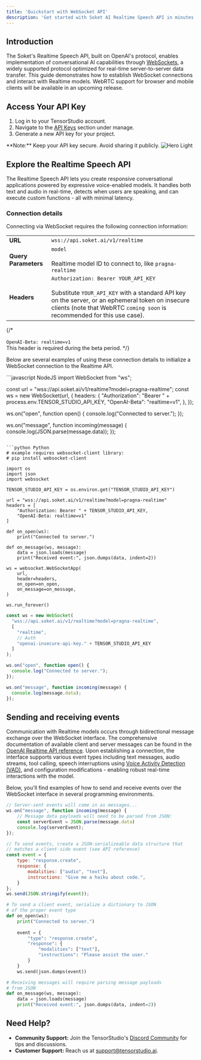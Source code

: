 ```yaml
---
title: 'Quickstart with WebSocket API'
description: 'Get started with Soket AI Realtime Speech API in minutes'
---
```


## Introduction

The Soket's Realtime Speech API, built on OpenAI's protocol, enables implementation of conversational AI capabilities through [WebSockets](https://developer.mozilla.org/en-US/docs/Web/API/WebSockets_API), a widely supported protocol optimized for real-time server-to-server data transfer. This guide demonstrates how to establish WebSocket connections and interact with Realtime models. WebRTC support for browser and mobile clients will be available in an upcoming release.

## Access Your API Key

1. Log in to your TensorStudio account.
2. Navigate to the [API Keys](https://app.tensorstudio.ai/studio/api-keys) section under manage.
3. Generate a new API key for your project.
<Info>
  **Note:** Keep your API key secure. Avoid sharing it publicly.
</Info>

<Frame>
<img
  className="block"
  style={{ borderRadius: '15px' }}
  src="/images/api_key_list.svg"
  alt="Hero Light"
/>
</Frame>

## Explore the Realtime Speech API

The Realtime Speech API lets you create responsive conversational applications powered by expressive voice-enabled models. It handles both text and audio in real-time, detects when users are speaking, and can execute custom functions - all with minimal latency.

### Connection details

Connecting via WebSocket requires the following connection information:

|          |    | 
| ------------- | ----------------- |
|**URL**|`wss://api.soket.ai/v1/realtime`|
|**Query Parameters**|`model` <br/><br/> Realtime model ID to connect to, like `pragna-realtime`|
|**Headers**|`Authorization: Bearer YOUR_API_KEY` <br/><br/> Substitute `YOUR_API_KEY` with a standard API key on the server, or an ephemeral token on insecure clients (note that WebRTC `coming soon` is recommended for this use case).|

{/* <br/><br/> `OpenAI-Beta: realtime=v1` <br/> This header is required during the beta period. */}

Below are several examples of using these connection details to initialize a WebSocket connection to the Realtime API.

<CodeGroup>
```javascript NodeJS
import WebSocket from "ws";

const url = "wss://api.soket.ai/v1/realtime?model=pragna-realtime";
const ws = new WebSocket(url, {
  headers: {
    "Authorization": "Bearer " + process.env.TENSOR_STUDIO_API_KEY,
    "OpenAI-Beta": "realtime=v1",
  },
});

ws.on("open", function open() {
  console.log("Connected to server.");
});

ws.on("message", function incoming(message) {
  console.log(JSON.parse(message.data));
});
```

```python Python
# example requires websocket-client library:
# pip install websocket-client

import os
import json
import websocket

TENSOR_STUDIO_API_KEY = os.environ.get("TENSOR_STUDIO_API_KEY")

url = "wss://api.soket.ai/v1/realtime?model=pragna-realtime"
headers = [
    "Authorization: Bearer " + TENSOR_STUDIO_API_KEY,
    "OpenAI-Beta: realtime=v1"
]

def on_open(ws):
    print("Connected to server.")

def on_message(ws, message):
    data = json.loads(message)
    print("Received event:", json.dumps(data, indent=2))

ws = websocket.WebSocketApp(
    url,
    header=headers,
    on_open=on_open,
    on_message=on_message,
)

ws.run_forever()
```

```javascript JavaScript
const ws = new WebSocket(
  "wss://api.soket.ai/v1/realtime?model=pragna-realtime",
  [
    "realtime",
    // Auth
    "openai-insecure-api-key." + TENSOR_STUDIO_API_KEY
  ]
);

ws.on("open", function open() {
  console.log("Connected to server.");
});

ws.on("message", function incoming(message) {
  console.log(message.data);
});
```

</CodeGroup>



Sending and receiving events
----------------------------

Communication with Realtime models occurs through bidirectional message exchange over the WebSocket interface. The comprehensive documentation of available client and server messages can be found in the [OpenAI Realtime API reference](/docs/api-reference/realtime-client-events). Upon establishing a connection, the interface supports various event types including text messages, audio streams, tool calling, speech interruptions using [Voice Activity Detection (VAD)](/vad), and configuration modifications - enabling robust real-time interactions with the model.

Below, you'll find examples of how to send and receive events over the WebSocket interface in several programming environments.

<CodeGroup>

```javascript NodeJS / JavaScript
// Server-sent events will come in as messages...
ws.on("message", function incoming(message) {
    // Message data payloads will need to be parsed from JSON:
    const serverEvent = JSON.parse(message.data)
    console.log(serverEvent);
});

// To send events, create a JSON-serializeable data structure that
// matches a client-side event (see API reference)
const event = {
    type: "response.create",
    response: {
        modalities: ["audio", "text"],
        instructions: "Give me a haiku about code.",
    }
};
ws.send(JSON.stringify(event));
```

```python Python
# To send a client event, serialize a dictionary to JSON
# of the proper event type
def on_open(ws):
    print("Connected to server.")
    
    event = {
        "type": "response.create",
        "response": {
            "modalities": ["text"],
            "instructions": "Please assist the user."
        }
    }
    ws.send(json.dumps(event))

# Receiving messages will require parsing message payloads
# from JSON
def on_message(ws, message):
    data = json.loads(message)
    print("Received event:", json.dumps(data, indent=2))
```

</CodeGroup>



## Need Help?

- **Community Support:** Join the TensorStudio's [Discord Community](https://discord.gg/daRQX4yF) for tips and discussions.
- **Customer Support:** Reach us at support@tensorstudio.ai.